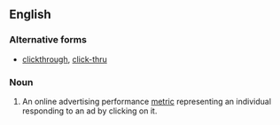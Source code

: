{{also|click through}}
==English==
{{wikipedia|Click-through rate}}
===Alternative forms===
* [[clickthrough]], [[click-thru]]

===Noun===
{{en-noun|head=[[click]]-[[through]]|s|-}}

# An online advertising performance [[metric]] representing an individual responding to an ad by clicking on it.